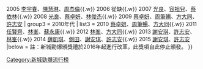 {{NavboxV2
|type=horizontal
|name    = 新城勁爆全國歌手大獎
|title   = [[新城勁爆頒獎禮]]全國歌手大獎
|titlestyle = background: #E6CFE6
|groupstyle = background: #E6CFE6
| group2 = 2000年代
| list2  = {{nowrap begin}}
2004 [[劉德華]]、[[陳慧琳]]{{.w}}
2005 [[李宇春]]、[[陳慧琳]]、[[周杰倫]]{{.w}}
2006 從缺{{.w}}
2007 [[光良]]、[[容祖兒]]、[[蔡依林]]{{.w}}
2008 [[光良]]、[[蔡卓妍]]、[[林俊杰]]{{.w}}
2009 [[蔡卓妍]]、[[周笔畅|周筆暢]]、[[方大同]]、[[許志安]]
{{nowrap end}}
| group3 = 2010年代
| list3  = {{nowrap begin}}
2010 [[蔡卓妍]]、[[周笔畅|周筆暢]]、[[方大同]]{{.w}}
2011 [[任賢齊]]、[[林峯]]、[[蘇永康]]{{.w}}
2012 [[林峯]]、[[方大同]]{{.w}}
2013 [[謝安琪]]、[[許志安]]、[[林峯]]{{.w}}
2014 [[薛凱琪]]、[[側田]]、[[謝安琪]]、[[許志安]]{{.w}}
2015 [[謝安琪]]、[[許志安]]
{{nowrap end}}
|below = 註：新城勁爆頒獎禮於2016年起進行改革，此獎項自此停止頒發。
}}<noinclude>
[[Category:新城勁爆流行榜]]
</noinclude>